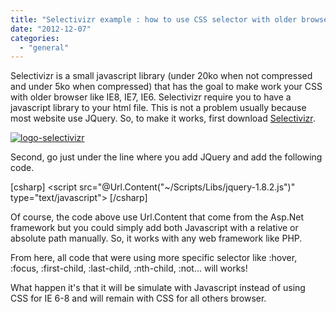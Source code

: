 ```yaml
---
title: "Selectivizr example : how to use CSS selector with older browser"
date: "2012-12-07"
categories: 
  - "general"
---
```


Selectivizr is a small javascript library (under 20ko when not compressed and under 5ko when compressed) that has the goal to make work your CSS with older browser like IE8, IE7, IE6. Selectivizr require you to have a javascript library to your html file. This is not a problem usually because most website use JQuery. So, to make it works, first download [Selectivizr](http://selectivizr.com "Selectivizr home page").

[![](http://patrickdesjardins.com/blog/wp-content/uploads/2012/11/logo-selectivizr-400x94.png "logo-selectivizr")](http://patrickdesjardins.com/blog/?attachment_id=1726)

Second, go just under the line where you add JQuery and add the following code.

\[csharp\] <script src="@Url.Content("~/Scripts/Libs/jquery-1.8.2.js")" type="text/javascript"> </script> <!--\[if (gte IE 6)&(lte IE 8)\]> <script type="text/javascript" src=@Url.Content("~/Scripts/Libs/selectivizr.js")></script> <!\[endif\]--> \[/csharp\]

Of course, the code above use Url.Content that come from the Asp.Net framework but you could simply add both Javascript with a relative or absolute path manually. So, it works with any web framework like PHP.

From here, all code that were using more specific selector like :hover, :focus, :first-child, :last-child, :nth-child, :not... will works!

What happen it's that it will be simulate with Javascript instead of using CSS for IE 6-8 and will remain with CSS for all others browser.
